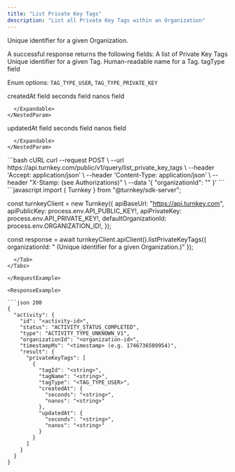 ```yaml
---
title: "List Private Key Tags"
description: "List all Private Key Tags within an Organization"
---
```



<EndpointPath type="query" path="list_private_key_tags" />

<Authorizations />

<H3Bordered text="Body" />

<ParamField body="organizationId" type="string" required={true}>

Unique identifier for a given Organization.
</ParamField>


<H3Bordered text="Response" />
A successful response returns the following fields:

<ResponseField name="privateKeyTags" type="array" required={true}>
  A list of Private Key Tags
  <Expandable title="privateKeyTags details">
    <NestedParam parentKey="privateKeyTags" childKey="tagId" type="string" required={true}>
Unique identifier for a given Tag.
</NestedParam>
<NestedParam parentKey="privateKeyTags" childKey="tagName" type="string" required={true}>
Human-readable name for a Tag.
</NestedParam>
<NestedParam parentKey="privateKeyTags" childKey="tagType" type="enum" required={true}>
tagType field
  
Enum options: `TAG_TYPE_USER`, `TAG_TYPE_PRIVATE_KEY`

</NestedParam>
<NestedParam parentKey="privateKeyTags" childKey="createdAt" type="object" required={true}>
      createdAt field
      <Expandable title="createdAt details">
        <NestedParam parentKey="privateKeyTags.createdAt" childKey="seconds" type="string" required={true}>
seconds field
</NestedParam>
<NestedParam parentKey="privateKeyTags.createdAt" childKey="nanos" type="string" required={true}>
nanos field
</NestedParam>

      </Expandable>
    </NestedParam>
<NestedParam parentKey="privateKeyTags" childKey="updatedAt" type="object" required={true}>
      updatedAt field
      <Expandable title="updatedAt details">
        <NestedParam parentKey="privateKeyTags.updatedAt" childKey="seconds" type="string" required={true}>
seconds field
</NestedParam>
<NestedParam parentKey="privateKeyTags.updatedAt" childKey="nanos" type="string" required={true}>
nanos field
</NestedParam>

      </Expandable>
    </NestedParam>

  </Expandable>
</ResponseField>

<RequestExample>

<Tabs>
  <Tab title="cURL">
```bash cURL
curl --request POST \
  --url https://api.turnkey.com/public/v1/query/list_private_key_tags \
  --header 'Accept: application/json' \
  --header 'Content-Type: application/json' \
  --header "X-Stamp: <string> (see Authorizations)" \
  --data '{
    "organizationId": "<string>"
}'
```
  </Tab>
  <Tab title="JavaScript">
```javascript
import { Turnkey } from "@turnkey/sdk-server";

const turnkeyClient = new Turnkey({
  apiBaseUrl: "https://api.turnkey.com",
  apiPublicKey: process.env.API_PUBLIC_KEY!,
  apiPrivateKey: process.env.API_PRIVATE_KEY!,
  defaultOrganizationId: process.env.ORGANIZATION_ID!,
});

const response = await turnkeyClient.apiClient().listPrivateKeyTags({
  organizationId: "<string> (Unique identifier for a given Organization.)"
});
```
  </Tab>
</Tabs>

</RequestExample>

<ResponseExample>

```json 200
{
  "activity": {
    "id": "<activity-id>",
    "status": "ACTIVITY_STATUS_COMPLETED",
    "type": "ACTIVITY_TYPE_UNKNOWN_V1",
    "organizationId": "<organization-id>",
    "timestampMs": "<timestamp> (e.g. 1746736509954)",
    "result": {
      "privateKeyTags": [
        {
          "tagId": "<string>",
          "tagName": "<string>",
          "tagType": "<TAG_TYPE_USER>",
          "createdAt": {
            "seconds": "<string>",
            "nanos": "<string>"
          },
          "updatedAt": {
            "seconds": "<string>",
            "nanos": "<string>"
          }
        }
      ]
    }
  }
}
```

</ResponseExample>
